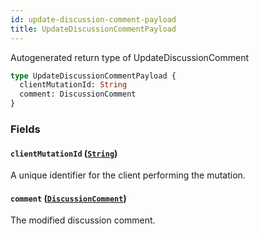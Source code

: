 ```yaml
---
id: update-discussion-comment-payload
title: UpdateDiscussionCommentPayload
---
```


Autogenerated return type of UpdateDiscussionComment

```graphql
type UpdateDiscussionCommentPayload {
  clientMutationId: String
  comment: DiscussionComment
}
```

### Fields

#### `clientMutationId` ([`String`](/docs/api/scalars/string))

A unique identifier for the client performing the mutation.

#### `comment` ([`DiscussionComment`](/docs/api/objects/discussion-comment))

The modified discussion comment.
